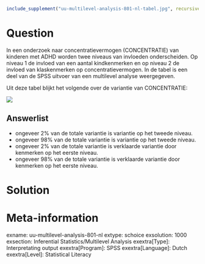 ```{r, echo = FALSE, results = "hide"}
include_supplement("uu-multilevel-analysis-801-nl-tabel.jpg", recursive = TRUE)
```
Question
========
In een onderzoek naar concentratievermogen (CONCENTRATIE) van kinderen met ADHD worden twee niveaus van invloeden onderscheiden. Op niveau 1 de invloed van een aantal kindkenmerken en op niveau 2 de invloed van klaskenmerken op concentratievermogen. In de tabel is een deel van de SPSS uitvoer van een multilevel analyse weergegeven.

Uit deze tabel blijkt het volgende over de variantie van CONCENTRATIE:


![](uu-multilevel-analysis-801-nl-tabel.jpg)
  
Answerlist
----------
* ongeveer 2% van de totale variantie is variantie op het tweede niveau.
* ongeveer 98% van de totale variantie is variantie op het tweede niveau.
* ongeveer 2% van de totale variantie is verklaarde variantie door kenmerken op het eerste niveau.
* ongeveer 98% van de totale variantie is verklaarde variantie door kenmerken op het eerste niveau.

Solution
========
  
Meta-information
================
exname: uu-multilevel-analysis-801-nl
extype: schoice
exsolution: 1000
exsection: Inferential Statistics/Multilevel Analysis
exextra[Type]: Interpretating output
exextra[Program]: SPSS
exextra[Language]: Dutch
exextra[Level]: Statistical Literacy
